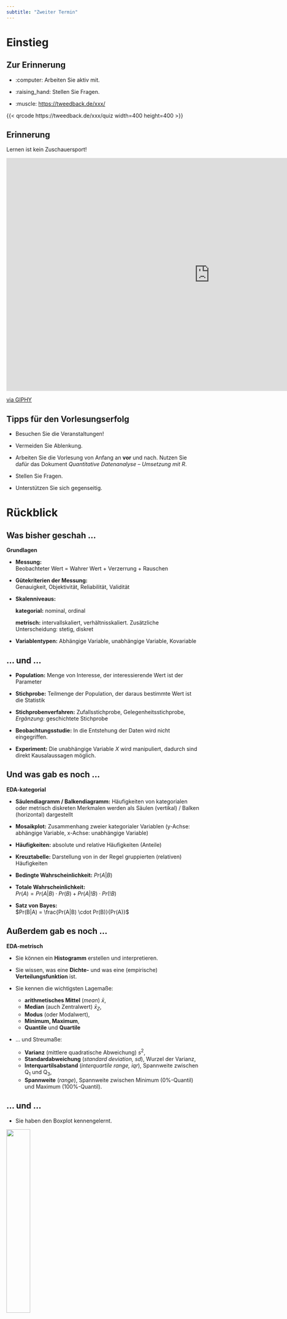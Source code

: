 ---
subtitle: "Zweiter Termin"
---

# Einstieg

## Zur Erinnerung

-   :computer: Arbeiten Sie aktiv mit.

-   :raising_hand: Stellen Sie Fragen.

-   :muscle: <https://tweedback.de/xxx/>

::: center
{{< qrcode https://tweedback.de/xxx/quiz width=400 height=400 >}}
:::

## Erinnerung

Lernen ist kein Zuschauersport!

::: center
<iframe src="https://giphy.com/embed/3o6Zt90p6NgiyoN4Mo" width="1060" height="607" frameBorder="0" class="giphy-embed" allowFullScreen>

</iframe>

::: footnote
[via GIPHY](https://media.giphy.com/media/3o6Zt90p6NgiyoN4Mo/giphy.gif)
:::
:::

## Tipps für den Vorlesungserfolg

-   Besuchen Sie die Veranstaltungen!

-   Vermeiden Sie Ablenkung.

-   Arbeiten Sie die Vorlesung von Anfang an **vor** und nach. Nutzen Sie dafür das Dokument *Quantitative Datenanalyse -- Umsetzung mit R*. 

-   Stellen Sie Fragen.

-   Unterstützen Sie sich gegenseitig.

# Rückblick

## Was bisher geschah ...

**Grundlagen**

-   **Messung:**\
    Beobachteter Wert = Wahrer Wert + Verzerrung + Rauschen

-   **Gütekriterien der Messung:**\
    Genauigkeit, Objektivität, Reliabilität, Validität

-   **Skalenniveaus:**

    [**kategorial:**]{.green} nominal, ordinal

    [**metrisch:**]{.green} intervallskaliert, verhältnisskaliert. Zusätzliche Unterscheidung: stetig, diskret

-   **Variablentypen:** Abhängige Variable, unabhängige Variable, Kovariable

## ... und ...

-   **Population:** Menge von Interesse, der interessierende Wert ist der Parameter

-   **Stichprobe:** Teilmenge der Population, der daraus bestimmte Wert ist die Statistik

-   **Stichprobenverfahren:** Zufallsstichprobe, Gelegenheitsstichprobe, *Ergänzung:* geschichtete Stichprobe

-   **Beobachtungsstudie:** In die Entstehung der Daten wird nicht eingegriffen.

-   **Experiment:** Die unabhängige Variable $X$ wird manipuliert, dadurch sind direkt Kausalaussagen möglich.

## Und was gab es noch ... {.smaller}

**EDA-kategorial**

-   **Säulendiagramm / Balkendiagramm:** Häufigkeiten von kategorialen oder metrisch diskreten Merkmalen werden als Säulen (vertikal) / Balken (horizontal) dargestellt

-   **Mosaikplot:** Zusammenhang zweier kategorialer Variablen (y-Achse: abhängige Variable, x-Achse: unabhängige Variable)

-   **Häufigkeiten:** absolute und relative Häufigkeiten (Anteile)

-   **Kreuztabelle:** Darstellung von in der Regel gruppierten (relativen) Häufigkeiten

-   **Bedingte Wahrscheinlichkeit:** [$Pr(A|B)$]{.small}

-   **Totale Wahrscheinlichkeit:**\
    [$Pr(A) = Pr(A|B) \cdot Pr(B) + Pr(A|!B) \cdot Pr(!B)$]{.small}

-   **Satz von Bayes:**\
    [$Pr(B|A) = \frac{Pr(A|B) \cdot Pr(B)}{Pr(A)}$]{.small}

## Außerdem gab es noch ... {.smaller}

**EDA-metrisch**

-   Sie können ein **Histogramm** erstellen und interpretieren.

-   Sie wissen, was eine **Dichte-** und was eine (empirische) **Verteilungsfunktion** ist.

-   Sie kennen die wichtigsten Lagemaße:

    -   [**arithmetisches Mittel** (*mean*) $\bar x$,]{.small}
    -   [**Median** (auch Zentralwert) $\bar x_Z$,]{.small}
    -   [**Modus** (oder Modalwert),]{.small}
    -   [**Minimum, Maximum**,]{.small}
    -   [**Quantile** und **Quartile**]{.small}

-   ... und Streumaße:

    -   [**Varianz** (mittlere quadratische Abweichung) $s^2$,]{.small}
    -   [**Standardabweichung** (*standard deviation, sd*), Wurzel der Varianz,]{.small}
    -   [**Interquartilsabstand** (*interquartile range, iqr*), Spannweite zwischen Q~1~ und Q~3~,]{.small}
    -   [**Spannweite** (*range*), Spannweite zwischen Minimum (0%-Quantil) und Maximum (100%-Quantil).]{.small}

## ... und ...

-   Sie haben den Boxplot kennengelernt.

::: center
![](img/Memes/Meme_Boxplot.jpg){width="35%"}
:::

## Heutiges Thema 🏫

-   Wiederholung Inferenzstatistik: Statistisches Schätzen und statistisches Testen



# Statistisches Schätzen

## Was Sie lernen 👩‍🏫

-   Wir wollen und können über die Daten hinaus gehen -- dabei müssen wir aber Unsicherheit berücksichtigen.

-   Sie wissen was ein Punktschätzer ist.

-   Sie wissen, was ein Standardfehler angibt und was Konfidenzintervalle (nicht) sind.

::: center
<iframe src="https://giphy.com/embed/MRsWGk355jTJXeQfvf" width="320" height="180" frameBorder="0" class="giphy-embed" allowFullScreen>

</iframe>

::: footnote
[via GIPHY](https://giphy.com/gifs/abcnetwork-MRsWGk355jTJXeQfvf)
:::
:::

Einstieg: <https://fomshinyapps.shinyapps.io/Sampling/>


## Wiederholung Inferenz

-   Der uns interessierende Wert in der **(Ziel-)Population** wird [(wahrer) Wert des Parameter]{.blue} genannt: $\color{blue}{\beta, \mu, \pi, \ldots}$

-   Der auf Basis einer **Stichprobe** berechnete Wert wird [Schätzwert]{.green} genannt. $\color{green}{\hat{\beta}=b, \hat{\mu}=\bar{y}, \hat{\pi}=p,\ldots}$

$$\color{green}{Schätzwert} = \color{blue}{Wert\,Parameter} + Verzerrung + Rauschen$$

::: footnote
Quelle: [Bueno de Mesquita und Fowler (2021)](https://press.princeton.edu/books/paperback/9780691214351/thinking-clearly-with-data): Estimate = Estimand + Bias + Noise
:::

## Punktschätzung -- Unverzerrt

::: columns
::: {.column width="50%"}
![](img/Memes/Meme_Unsicherheit.jpg){fig-align="center" width="75%"}
:::

::: {.column width="50%"}
![](img/Animationen/Estimate.gif){fig-align="center" width="100%"}
:::
:::

## Punktschätzung -- Verzerrt

::: columns
::: {.column width="50%"}
<br> ![](img/Memes/Meme_Bias.jpg){fig-align="center" width="95%"}
:::

::: {.column width="50%"}
![](img/Animationen/Estimate-Biased.gif){fig-align="center" width="100%"}
:::
:::

## Bootstrapping

::: center
![](img/Sonstige/Schema_Bootstrap.png){fig-align="center" width="80%"}

::: footnote
Quelle: [Allen Downey: tinyurl.com/inference3](https://tinyurl.com/inference3)
:::
:::

## Konfidenzintervall

::: columns
::: {.column width="50%"}
![](img/Memes/Meme_Konfidenzintervall.jpg){fig-align="center" width="75%"}
:::

::: {.column width="50%"}
![](img/Animationen/Confidence.gif){fig-align="center" width="100%"}
:::
:::

## Fallstudie 💻

::: columns
::: {.column width="50%"}
-   posit Cloud: In **Ihr** Projekt einloggen.

::: center
![](img/Software/posit_Project_StatistischeModellierung.png){width="80%"}
:::
:::

::: {.column width="50%"}
-   Lokal: RStudio durch Klick auf `StatMod_WiSe24.Rproj` starten oder RStudio aufrufen, das letzte Projekt müsste automatisch geladen werden.

::: center
![](img/Software/RStudio_Project_StatistischeModellierung.png){width="60%"}
:::
:::
:::

Öffnen Sie die Datei `Früherkennung-Inferenz.qmd` im Ordner `fallstudien`.

## 🎤 Konfidenzintervall

::: center
<iframe src="https://www.causeweb.org/cause/resources/fun/songs/call-it-maybe" title width="100%" height="500" style="border:none;">
</iframe>

::: {.footnote}
Quelle: <https://www.causeweb.org/cause/resources/fun/songs/call-it-maybe>
:::
:::

# Statistisches Testen

## Was Sie lernen 👩‍🏫

- Sie stellen Null- und Alternativhypothesen auf.

- Sie simulieren die Verteilung unter der Nullhypothese und ermitteln den p-Wert.

- Sie lernen die Fehlermöglichkeiten beim statistischen Testen kennen.


## Simulation $H_0$

::: center
![](img/Sonstige/Schema_Simulation.png){fig-align="center" width="80%"}

::: {.footnote}
Quelle: [Allen Downey: tinyurl.com/inference3](https://tinyurl.com/inference3)
:::
:::

## p-Wert (I/II)

::: {.columns}

:::: {.column width="50%"}
<br>
![](img/Memes/Meme_pWert.jpg){fig-align="center" width="75%"}
::::

:::: {.column width="50%"}
![](img/Animationen/P0.gif){fig-align="center" width="100%"}
::::
:::

## p-Wert (II/II)

::: {.columns}

:::: {.column width="50%"}
![](img/Memes/Meme_H0verwerfen.jpg){fig-align="center" width="75%"}
::::

:::: {.column width="50%"}
![](img/Animationen/P1.gif){fig-align="center" width="100%"}
::::
:::

## Fehlerarten (I/II)

::: {.columns}

:::: {.column width="50%"}
![](img/Memes/Meme_Fehlerarten.jpg){fig-align="center" width="60%"}
::::

:::: {.column width="50%"}
![](img/Memes/Meme_H0akzeptieren.jpg){fig-align="center" width="70%"}
::::
:::

## Fehlerarten (II/II)

Beim statistischen Testen können wir Fehler machen:

- $\alpha$-Fehler oder Fehler 1. Art:  
  Wir verwerfen die $H_0$, obwohl sie zutrifft.
  
  - Dieser Fehler wird durch das Signifikanzniveau $\alpha$ begrenzt.
  
- $\beta$-Fehler oder Fehler 2. Art:  
  Wir verwerfen die $H_0$ nicht, obwohl sie nicht zutrifft.
  
  - Dieser Fehler kann nicht im vorhinein begrenzt werden. Es kann aber vorab eine sogenannte *Poweranalyse* (Power = *Trennschärfe* eines Tests) durchgeführt werden.

## Fallstudie 💻

::: columns
::: {.column width="50%"}
-   posit Cloud: In **Ihr** Projekt einloggen.

::: center
![](img/Software/posit_Project_StatistischeModellierung.png){width="80%"}
:::
:::

::: {.column width="50%"}
-   Lokal: RStudio durch Klick auf `StatMod_WiSe24.Rproj` starten oder RStudio aufrufen, das letzte Projekt müsste automatisch geladen werden.

::: center
![](img/Software/RStudio_Project_StatistischeModellierung.png){width="60%"}
:::
:::
:::

Öffnen Sie die Datei `Impfung.qmd` im Ordner `fallstudien`.

## Hypothesenprüfung (I/II)

- Hypothesen können einseitig (gerichtet) oder zweiseitig (ungerichtet) sein.
- Bisher haben wir mit **ungerichteten** Hypothesen gearbeitet, wie z. B.:  
  $H_0:\beta_1 = 0 \qquad H_A:\beta_1\neq 0$
- **Gerichtete** Hypothesen, wie z. B.: Sie sind ein Glückspilz (das ist die $H_A$) und gewinnen häufiger im Lotto als die Wahrscheinlichkeit $\pi_0\approx 0.0186$, mindestens drei Richtige zu haben   
  $H_0:\pi\leq\pi_0 \qquad H_A:\pi > \pi_0$
- oder doch der Pechvogel  
  $H_0:\pi\geq\pi_0 \qquad H_A:\pi < \pi_0$

## Test Hypothesenprüfung

::: {.center}
<iframe width="1120" height="630" src="https://www.youtube.com/embed/HTdo6xjfFHI" title="YouTube video player" frameborder="0" allow="accelerometer; autoplay; clipboard-write; encrypted-media; gyroscope; picture-in-picture; web-share" allowfullscreen></iframe>

::: {.footnote}
Quelle: [The Raf: Summary Song #4 - SOS P-value (Stats Parody - Avicii S.O.S.)
](https://youtu.be/HTdo6xjfFHI)
:::
:::